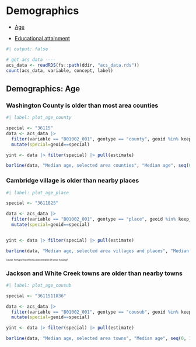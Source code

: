 # Demographics

- [Age](#demographics-age)

- [Educational attainment](#demographics-educational-attainment)


```r
#| output: false

# get acs data ----
acs_data <- readRDS(fs::path(ddir, "acs_data.rds"))
count(acs_data, variable, concept, label)

```


## Demographics: Age

### Washington County is older than most area counties


```r
#| label: plot_age_county

special <- "36115"
data <- acs_data |> 
  filter(variable == "B01002_001", geotype == "county", geoid %in% keep_cos) |> 
  mutate(special=geoid==special)

yint <- data |> filter(special) |> pull(estimate)

barline(data, "Median age, selected area counties", "Median age", seq(0, 100, 5), yint)

```

### Cambridge village is older than nearby places

```r
#| label: plot_age_place

special <- "3611825"

data <- acs_data |> 
  filter(variable == "B01002_001", geotype == "place", geoid %in% keep_places) |> 
  mutate(special=geoid==special)


yint <- data |> filter(special) |> pull(estimate)

barline(data, "Median age, selected area villages and places", "Median age", seq(0, 100, 5), yint)

```

::: {style="font-size: 0.4em;"}
Caveat: Perhaps this reflects a concentration of senior housing?
:::


### Jackson and White Creek towns are older than nearby towns

```r
#| label: plot_age_cousub

special <- "3611511836"

data <- acs_data |> 
  filter(variable == "B01002_001", geotype == "cousub", geoid %in% keep_cousubs) |> 
  mutate(special=geoid==special)

yint <- data |> filter(special) |> pull(estimate)

barline(data, "Median age, selected area towns", "Median age", seq(0, 100, 5), yint)

```


